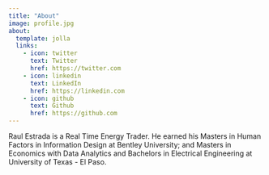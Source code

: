 ```yaml
---
title: "About"
image: profile.jpg
about:
  template: jolla
  links:
    - icon: twitter
      text: Twitter
      href: https://twitter.com
    - icon: linkedin
      text: LinkedIn
      href: https://linkedin.com
    - icon: github
      text: Github
      href: https://github.com
---
```


Raul Estrada is a Real Time Energy Trader. He earned his Masters in Human Factors in Information Design at Bentley University; and Masters in Economics with Data Analytics and Bachelors in Electrical Engineering at University of Texas - El Paso.
